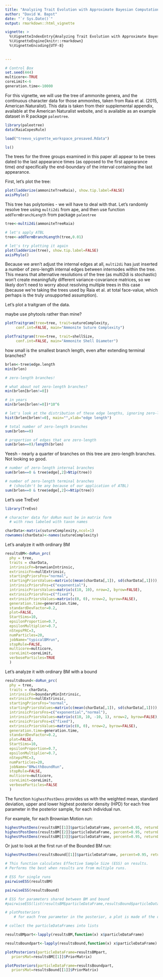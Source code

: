 ```yaml
---
title: "Analyzing Trait Evolution with Approximate Bayesian Computation in TreEvo"
author: "David W. Bapst"
date: "`r Sys.Date()`"
output: rmarkdown::html_vignette

vignette: >
  %\VignetteIndexEntry{Analyzing Trait Evolution with Approximate Bayesian Computation in TreEvo}
  %\VignetteEngine{knitr::rmarkdown}
  %\VignetteEncoding{UTF-8}
  
  
---
```


```r
# Control Box
set.seed(444)
multicore<-TRUE
coreLimit<-6
generation.time<-10000
```  

For this vignette, we will use the tree of ammonite genera, and the continuous character data for those ammonites, taken from Raia et al. (2015, American Naturalist). This data is taken from their supplemental appendix, available at the American Naturalist website, and is available as an example dataset in R package `paleotree`. 


```r
library(paleotree)
data(RaiaCopesRule)
```

```r
load("treevo_vignette_workspace_presaved.Rdata")
```

```r
ls()
```

The trees for the three groups examined in this paper all appear to be trees dated to the last appearance times (as opposed to the first appearance time) *and* specifically the end-boundary of the interval containing the last appearance.

First, let's plot the tree:

```r
plot(ladderize(ammoniteTreeRaia), show.tip.label=FALSE)
axisPhylo()
```

This tree has polytomies - we will have to deal with that. Let's randomly resolve tree using `multi2di` from ape, and then use function `addTermBranchLength` from package `paleotree`

```r
tree<-multi2di(ammoniteTreeRaia)

# let's apply ATBL
tree<-addTermBranchLength(tree,0.01)

# let's try plotting it again
plot(ladderize(tree), show.tip.label=FALSE)
axisPhylo()
```

Because we aren't adjust the internal edges at all, `multi2di` has just inserted a number of zero-length internal edges between internodes within the tree. This means that alternative resolutions of the tree (as multi2di is stochastic) won't create meaningfully different variance-covariance matrices, so we likely don't need to worry about resolving multiple trees in this case (because we're taking the trees used by Raia et al. at total face-value, which perhaps is the truly unsupported assumption).


Let's plot a traitgram of the data.

 maybe use phytools rather than mine?


```r
plotTraitgram(tree=tree, trait=sutureComplexity,
	 conf.int=FALSE, main="Ammonite Suture Complexity")

plotTraitgram(tree=tree, trait=shellSize,
	 conf.int=FALSE, main="Ammonite Shell Diameter")
```

how small is the smallest branch length, even after extending terminal branches?

```r

brlen<-tree$edge.length
min(brlen)

# zero-length branches!
```


```r
# what about not zero-length branches?
min(brlen[brlen!=0])

# in years
min(brlen[brlen!=0])*10^6

# let's look at the distribution of these edge lengths, ignoring zero-length
hist(brlen[brlen!=0], main="",xlab="edge length")
```



```r
# total number of zero-length branches
sum(brlen==0)

# proportion of edges that are zero-length
sum(brlen==0)/length(brlen)

```

Yeesh - nearly a quarter of branches on this tree are zero-length branches. Not looking so good.



```r

# number of zero-length internal branches
sum(brlen==0 & tree$edge[,2]>Ntip(tree))

# number of zero-length terminal branches 
  # (shouldn't be any because of our application of ATBL)
sum(brlen==0 & tree$edge[,2]<=Ntip(tree))
```


Let's use TreEvo!

```r
library(TreEvo)

# character data for doRun must be in matrix form
  # with rows labeled with taxon names

charData<-matrix(sutureComplexity,ncol=1)
rownames(charData)<-names(sutureComplexity)
```

Let's analyze it with ordinary BM

```r


resultsBM<-doRun_prc(
  phy = tree,
  traits = charData,
  intrinsicFn=brownianIntrinsic,
  extrinsicFn=nullExtrinsic,
  startingPriorsFns="normal",
  startingPriorsValues=matrix(c(mean(charData[,1]), sd(charData[,1]))),
  intrinsicPriorsFns=c("exponential"),
  intrinsicPriorsValues=matrix(c(10, 10), nrow=2, byrow=FALSE),
  extrinsicPriorsFns=c("fixed"),
  extrinsicPriorsValues=matrix(c(0, 0), nrow=2, byrow=FALSE),
  generation.time=generation.time,
  standardDevFactor=0.2,
  plot=FALSE,
  StartSims=10,
  epsilonProportion=0.7,
  epsilonMultiplier=0.7,
  nStepsPRC=3,
  numParticles=20,
  jobName="typicalBMrun",
  stopRule=FALSE,
  multicore=multicore,
  coreLimit=coreLimit,
  verboseParticles=TRUE
  )

```

Let's analyze it with ordinary BM with a bound
  
```r


resultsBound<-doRun_prc(
  phy = tree,
  traits = charData,
  intrinsicFn=boundaryMinIntrinsic,
  extrinsicFn=nullExtrinsic,
  startingPriorsFns="normal",
  startingPriorsValues=matrix(c(mean(charData[,1]), sd(charData[,1]))),
  intrinsicPriorsFns=c("exponential","normal"),
  intrinsicPriorsValues=matrix(c(10, 10, -10, 1), nrow=2, byrow=FALSE),
  extrinsicPriorsFns=c("fixed"),
  extrinsicPriorsValues=matrix(c(0, 0), nrow=2, byrow=FALSE),
  generation.time=generation.time,
  standardDevFactor=0.2,
  plot=FALSE,
  StartSims=10,
  epsilonProportion=0.7,
  epsilonMultiplier=0.7,
  nStepsPRC=3,
  numParticles=20,
  jobName="BMwithBoundRun",
  stopRule=FALSE,
  multicore=multicore,
  coreLimit=coreLimit,
  verboseParticles=FALSE
  )


```

The function `highestPostDens` provides us with the  weighted mean, standard deviation, upper and lower highest posterior density (HPD) for each free parameter in the posterior sample, for each individual run.

For example, for each Brownian Motion run:

```r

highestPostDens(resultsBM[[1]]$particleDataFrame, percent=0.95, returnData=FALSE)
highestPostDens(resultsBM[[2]]$particleDataFrame, percent=0.95, returnData=FALSE)
highestPostDens(resultsBM[[3]]$particleDataFrame, percent=0.95, returnData=FALSE)
```

Or just to look at the first run of the Bounded BM run:

```r
highestPostDens(resultsBound[[1]]$particleDataFrame, percent=0.95, returnData=FALSE)

```



```r

# This function calculates Effective Sample Size (ESS) on results.  
# Performs the best when results are from multiple runs.

# ESS for single runs
pairwiseESS(resultsBM)

pairwiseESS(resultsBound)

# ESS for parameters shared between BM and bound
#pairwiseESS(list(resultsBM$particleDataFrame,resultsBound$particleDataFrame))


```


```r

# plotPosteriors
	# for each free parameter in the posterior, a plot is made of the distribution of values estimate in the last generation

# collect the particleDataFrames into lists

resultsBMpart<-lapply(resultsBM,function(x) x$particleDataFrame)

resultsBoundpart<-lapply(resultsBound,function(x) x$particleDataFrame)

plotPosteriors(particleDataFrame=resultsBMpart,
   priorsMat=resultsBM[[1]]$PriorMatrix)

plotPosteriors(particleDataFrame=resultsBoundpart,
   priorsMat=resultsBound[[1]]$PriorMatrix)
```




